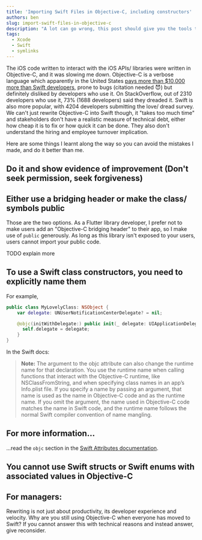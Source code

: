 ```yaml
---
title: 'Importing Swift Files in Objective-C, including constructors'
authors: ben
slug: import-swift-files-in-objective-c
description: "A lot can go wrong, this post should give you the tools to find out what is going wrong, so you can ask the right questions and fix it."
tags:
  - Xcode
  - Swift
  - symlinks
---
```


The iOS code written to interact with the iOS APIs/ libraries were written in Objective-C, and it was slowing me down. Objective-C is a verbose language which apparently in the United States [pays more than $10,000 more than Swift developers](https://insights.stackoverflow.com/survey/2021#section-salary-salary-and-experience-by-language), prone to bugs (citation needed 😈) but definitely disliked by developers who use it. On StackOverflow, out of 2310 developers who use it, 73% (1688 developers) said they dreaded it. Swift is also more popular, with 4204 developers submitting the love/ dread survey. We can't just rewrite Objective-C into Swift though, it "takes too much time" and stakeholders don't have a realistic measure of technical debt, either how cheap it is to fix or how quick it can be done. They also don't understand the hiring and employee turnover implication.

Here are some things I learnt along the way so you can avoid the mistakes I made, and do it better than me.

<!--truncate-->

## Do it and show evidence of improvement (Don't seek permission, seek forgiveness)



## Either use a bridging header or make the class/ symbols **public**

Those are the two options. As a Flutter library developer, I prefer not to make users add an "Objective-C bridging header" to their app, so I make use of `public` generously. As long as this library isn't exposed to your users, users cannot import your public code. 

TODO explain more


## To use a Swift class constructors, you need to explicitly name them

For example,
```swift
public class MyLovelyClass: NSObject {
    var delegate: UNUserNotificationCenterDelegate? = nil;

    @objc(initWithDelegate:) public init(_ delegate: UIApplicationDelegate) {
      self.delegate = delegate;
    }
}
```

In the Swift docs:

> **Note:** The argument to the objc attribute can also change the runtime name for that declaration. You use the runtime name when calling functions that interact with the Objective-C runtime, like NSClassFromString, and when specifying class names in an app’s Info.plist file. If you specify a name by passing an argument, that name is used as the name in Objective-C code and as the runtime name. If you omit the argument, the name used in Objective-C code matches the name in Swift code, and the runtime name follows the normal Swift compiler convention of name mangling.

## For more information...

...read the `objc` section in the [Swift Attributes documentation](https://docs.swift.org/swift-book/ReferenceManual/Attributes.html).


## You cannot use Swift structs or Swift enums with associated values in Objective-C


## For managers:

Rewriting is not just about productivity, its developer experience and velocity. Why are you still using Objective-C when everyone has moved to Swift? If you cannot answer this with technical reasons and instead answer, give reconsider.